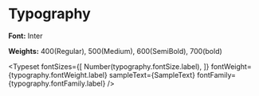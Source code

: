 <!-- Typography.stories.mdx -->


<Meta title="Design Tokens/Typography" />


# Typography

**Font:** Inter

**Weights:** 400(Regular), 500(Medium), 600(SemiBold), 700(bold)

<Typeset
  fontSizes={[
    Number(typography.fontSize.label),
  ]}
  fontWeight={typography.fontWeight.label}
  sampleText={SampleText}
  fontFamily={typography.fontFamily.label}
/>